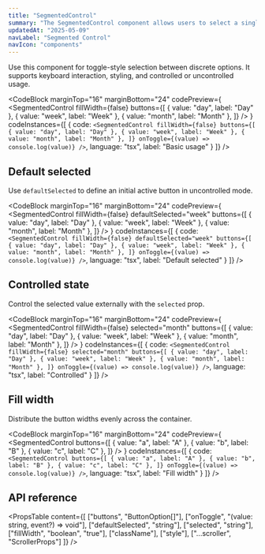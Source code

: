 ```yaml
---
title: "SegmentedControl"
summary: "The SegmentedControl component allows users to select a single option from a set of horizontally arranged buttons. It supports keyboard navigation and customizable options."
updatedAt: "2025-05-09"
navLabel: "Segmented Control"
navIcon: "components"
---
```


Use this component for toggle-style selection between discrete options. It supports keyboard interaction, styling, and controlled or uncontrolled usage.

<CodeBlock
  marginTop="16"
  marginBottom="24"
  codePreview={
    <SegmentedControl
      fillWidth={false}
      buttons={[
        { value: "day", label: "Day" },
        { value: "week", label: "Week" },
        { value: "month", label: "Month" },
      ]}
    />
  }
  codeInstances={[
    {
      code:
`<SegmentedControl
    fillWidth={false}
    buttons={[
      { value: "day", label: "Day" },
      { value: "week", label: "Week" },
      { value: "month", label: "Month" },
    ]}
    onToggle={(value) => console.log(value)}
/>`,
      language: "tsx",
      label: "Basic usage"
    }
  ]}
/>

## Default selected

Use `defaultSelected` to define an initial active button in uncontrolled mode.

<CodeBlock
  marginTop="16"
  marginBottom="24"
  codePreview={
    <Row fillWidth horizontal="center">
      <SegmentedControl
        fillWidth={false}
        defaultSelected="week"
        buttons={[
          { value: "day", label: "Day" },
          { value: "week", label: "Week" },
          { value: "month", label: "Month" },
        ]}
      />
      </Row>
  }
  codeInstances={[
    {
      code:
`<SegmentedControl
    fillWidth={false}
    defaultSelected="week"
    buttons={[
      { value: "day", label: "Day" },
      { value: "week", label: "Week" },
      { value: "month", label: "Month" },
    ]}
    onToggle={(value) => console.log(value)}
/>`,
      language: "tsx",
      label: "Default selected"
    }
  ]}
/>

## Controlled state

Control the selected value externally with the `selected` prop.

<CodeBlock
  marginTop="16"
  marginBottom="24"
  codePreview={
    <Row fillWidth horizontal="center">
      <SegmentedControl
        fillWidth={false}
        selected="month"
        buttons={[
          { value: "day", label: "Day" },
          { value: "week", label: "Week" },
          { value: "month", label: "Month" },
        ]}
      />
    </Row>
  }
  codeInstances={[
    {
      code:
`<SegmentedControl
  fillWidth={false}
  selected="month"
  buttons={[
    { value: "day", label: "Day" },
    { value: "week", label: "Week" },
    { value: "month", label: "Month" },
  ]}
  onToggle={(value) => console.log(value)}
/>`,
      language: "tsx",
      label: "Controlled"
    }
  ]}
/>

## Fill width

Distribute the button widths evenly across the container.

<CodeBlock
  marginTop="16"
  marginBottom="24"
  codePreview={
    <SegmentedControl
      buttons={[
        { value: "a", label: "A" },
        { value: "b", label: "B" },
        { value: "c", label: "C" },
      ]}
    />
  }
  codeInstances={[
    {
      code:
`<SegmentedControl
  buttons={[
    { value: "a", label: "A" },
    { value: "b", label: "B" },
    { value: "c", label: "C" },
  ]}
  onToggle={(value) => console.log(value)}
/>`,
      language: "tsx",
      label: "Fill width"
    }
  ]}
/>

## API reference

<PropsTable
  content={[
    ["buttons", "ButtonOption[]"],
    ["onToggle", "(value: string, event?) => void"],
    ["defaultSelected", "string"],
    ["selected", "string"],
    ["fillWidth", "boolean", "true"],
    ["className"],
    ["style"],
    ["...scroller", "ScrollerProps"]
  ]}
/>
